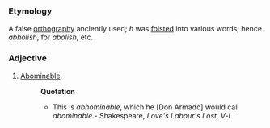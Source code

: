 ===Etymology===
A false [[orthography]] anciently used; ''h'' was [[foisted]] into various words; hence ''abholish'', for ''abolish'', etc.
===Adjective===
#[[Abominable]]. 
#:'''Quotation'''
#:*This is ''abhominable'', which he [Don Armado] would call ''abominable'' - Shakespeare, ''Love's Labour's Lost, V-i''